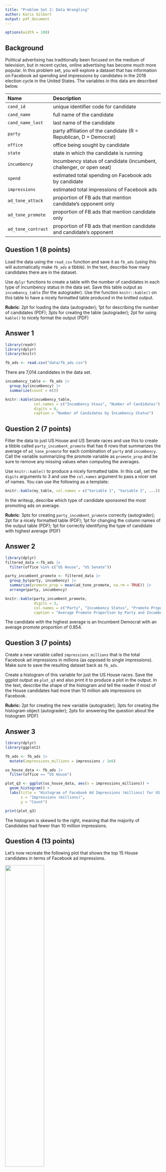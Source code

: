 ```yaml
---
title: "Problem Set 2: Data Wrangling"
author: Karis Gilbert
output: pdf_document
---
```



```r
options(width = 100)
```

## Background

Political advertising has traditionally been focused on the medium of television, but in recent cycles, online advertising has become much more popular. In this problem set, you will explore a dataset that has information on Facebook ad spending and impressions by candidates in the 2018 election cycle in the United States. The variables in this data are described below. 



| Name               | Description                                                          |
|:-------------------|:---------------------------------------------------------------------|
| `cand_id`          | unique identifier code for candidate                                 |
| `cand_name`        | full name of the candidate                                           |
| `cand_name_last`   | last name of the candidate                                           |
| `party`            | party affiliation of the candidate (R = Republican, D = Democrat)    |
| `office`           | office being sought by candidate                                     |
| `state`            | state in which the candidate is running                              |
| `incumbency`       | incumbency status of candidate (incumbent, challenger, or open seat) |
| `spend`            | estimated total spending on Facebook ads by candidate                |
| `impressions`      | estimated total impressions of Facebook ads                          |
| `ad_tone_attack`   | proportion of FB ads that mention candidate's opponent only          |
| `ad_tone_promote`  | proportion of FB ads that mention candidate only                     |
| `ad_tone_contrast` | proportion of FB ads that mention candidate and candidate's opponent |




\newpage

## Question 1 (8 points)

Load the data using the `read_csv` function and save it as `fb_ads` (using this will automatically make `fb_ads` a tibble). In the text, describe how many candidates there are in the dataset. 

Use `dplyr` functions to create a table with the number of candidates in each type of incumbency status in the data set. Save this table output as `incumbency_table` (for the autograder). Use the function `knitr::kable()` on this table to have a nicely formatted table produced in the knitted output. 

 **Rubric**: 2pt for loading the data (autograder); 1pt for describing the number of candidates (PDF); 3pts for creating the table (autograder); 2pt for using `kable()` to nicely format the output (PDF)

## Answer 1

```r
library(readr)
library(dplyr)
library(knitr)

fb_ads <- read.csv("data/fb_ads.csv")
```
There are 7,014 candidates in the data set. 

```r
incumbency_table <- fb_ads |> 
  group_by(incumbency) |>
  summarize(count = n())

knitr::kable(incumbency_table,
             col.names = c("Incumbency Staus", "Number of Candidates"),
             digits = 0,
             caption = "Number of Candidates by Incumbency Status")
```


\newpage

## Question 2 (7 points)

Filter the data to just US House and US Senate races and use this to create a tibble called `party_incumbent_promote` that has 6 rows that summarizes the average of `ad_tone_promote` for each combination of `party` and `incumbency`. Call the variable summarizing the promote variable as `promote_prop` and be sure to remove any missing values when computing the averages. 

Use `knitr::kable()` to produce a nicely formatted table. In this call, set the `digits` arguments to 3 and use the `col.names` argument to pass a nicer set of names. You can use the following as a template:

```r
knitr::kable(my_table, col.names = c("Variable 1", "Variable 2", ...))
```

In the writeup, describe which type of candidate sponsored the most promoting ads on average. 

 **Rubric**: 3pts for creating `party_incumbent_promote` correctly (autograder); 2pt for a nicely formatted table (PDF); 1pt for changing the column names of the output table (PDF); 1pt for correctly identifying the type of candidate with highest average (PDF)

## Answer 2

```r
library(dplyr)
filtered_data <-fb_ads |>
  filter(office %in% c("US House", "US Senate"))

party_incumbent_promote <- filtered_data |>
  group_by(party, incumbency) |>
  summarize(promote_prop = mean(ad_tone_promote, na.rm = TRUE)) |>
  arrange(party, incumbency)

knitr::kable(party_incumbent_promote,
             digits = 3, 
             col.names = c("Party", "Incumbency Status", "Promote Proportion"),
             caption = "Average Promote Proportion by Party and Incumbency")
```
The candidate with the highest average is an Incumbent Democrat with an average promote proportion of 0.854. 

\newpage

## Question 3 (7 points)


Create a new variable called `impressions_millions` that is the total Facebook ad impressions in millions (as opposed to single impressions). Make sure to save the resulting dataset back as `fb_ads`.

Create a histogram of this variable for just the US House races. Save the ggplot output as `plot_q3` and also print it to produce a plot in the output. In the text, describe the shape of the histogram and tell the reader if most of the House candidates had more than 10 million ads impressions on Facebook. 

 **Rubric:** 2pt for creating the new variable (autograder); 3pts for creating the histogram object (autograder); 2pts for answering the question about the histogram (PDF)

## Answer 3
``` r
library(dplyr)
library(ggplot2)

fb_ads <- fb_ads |>
  mutate(impressions_millions = impressions / 1e6)

us_house_data <- fb_ads |> 
  filter(office == "US House")

plot_q3 <- ggplot(us_house_data, aes(x = impressions_millions)) + 
  geom_histogram() + 
  labs(title = "Histogram of Facebook Ad Impressions (millions) for US House Races",
       x = "Impressions (millions)",
       y = "Count")

print(plot_q3)
```
The histogram is skewed to the right, meaning that the majority of Candidates had fewer than 10 million impressions. 

\newpage

## Question 4 (13 points)

Let's now recreate the following plot that shows the top 15 House candidates in terms of Facebook ad impressions. 

![](figures/house-spenders.png){width="50%"}

You should save the `ggplot` output as `fb_top_plot`. You should also write `fb_top_plot` on its own line in the chunk to produce the actual plot. The key features of this graph that you should replicate for the autograder are:

- The barplot should have candidate last names on the y-axis and the `impressions_millions` variable from question 3 on the x-axis. 
- The data feeding into the `ggplot` call should only have US House candidates and only the candidates with the highest 15 `impressions_millions` values. 
- The y-axis should be ordered in ascending values of `impressions_millions` so that the lowest values are at the bottom. You may want to manipulate `cand_name_last` to achieve this. 
- The fill color of the bar plot should be mapped to the `party` variable (but not globally!). 

You do not need to exactly match the labels, but you should have informative labels. The color does not need to match, but if you want to change the fill colors, you can use the `scale_fill_manual(values = c(R = "red", D = "blue"))` function (where you can change the red and blue to whatever you want). 

 **Rubric:** 3pts for correct axes (autograder); 3pts for correct data fed into `ggplot` (autograder); 3pts for the correct ordering of the y-axis (PDF); 3pts for fill being mapped to `party` (autograder); 1pt for plot being in knitted output and having informative labels (PDF)

## Answer 4
```r
## Filter data for US House candidates 
us_house_data <- fb_ads |>
  filter(office == "US House") |>
  arrange(desc(impressions_millions)) |>
  slice_head(n = 15) |> 
  mutate(cand_name_last = factor(cand_name_last,
                                 levels = cand_name_last[order(impressions_millions)]))

## Barplot 
fb_top_plot <- ggplot(us_house_data,
                      aes(x = impressions_millions, 
                          y = cand_name_last)) + 
  geom_bar(aes(fill = party), stat = "identity") + 
  labs(title = "Top 15 US House Candidates by Facebook Ad Impressions",
       x = "Facebook Ad Impressions (millions)",
       y = "Candidate Last Name") + 
  scale_fill_manual(values = c("R" = "red", "D" = "blue"))

fb_top_plot

```


\newpage



# Code

```r

```
